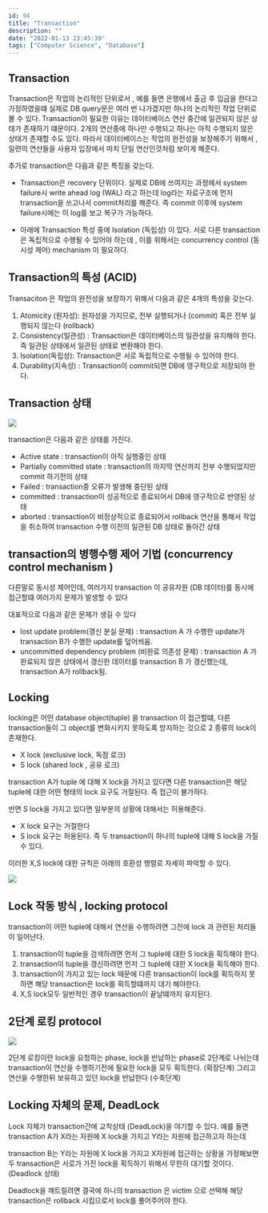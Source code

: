 ```yaml
---
id: 94
title: "Transaction"
description: ""
date: "2022-01-13 23:45:39"
tags: ["Computer Science", "Database"]
---
```

## Transaction 

Transaction은 작업의 논리적인 단위로서 , 예를 들면 은행에서 출금 후 입금을 한다고 가정하였을떄 실제로 DB query문은 여러 번 나가겠지만 하나의 논리적인 작업 단위로 볼 수 있다. 
Transaction이 필요한 이유는 데이터베이스 연산 중간에 일관되지 않은 상태가 존재하기 떄문이다. 2개의 연산중에 하나만 수행되고 하나는 아직 수행되지 않은 상태가 존재할 수도 있다. 
따라서 데이터베이스는 작업의 완전성을 보장해주기 위해서 , 일련의 연산들을 사용자 입장에서 마치 단일 연산인것처럼 보이게 해준다. 

추가로 transaction은 다음과 같은 특징을 갖는다. 

- Transaction은 recovery 단위이다. 실제로 DB에 쓰여지는 과정에서 system failure시 write ahead log (WAL) 라고 하는데 log라는 자료구조에 먼저 transaction을 쓰고나서 commit처리를 해준다. 즉 commit 이후에 system failure시에는 이 log를 보고 복구가 가능하다. 
  
- 아래에 Transaction 특성 중에 Isolation (독립성) 이 있다. 서로 다른 transaction은 독립적으로 수행될 수 있어야 하는데 , 이를 위해서는 concurrency control (동시성 제어) mechanism 이 필요하다. 

## Transaction의 특성 (ACID)

Transaciton 은 작업의 완전성을 보장하기 위해서 다음과 같은 4개의 특성을 갖는다.

1. Atomicity (원자성): 원자성을 가지므로, 전부 실행되거나 (commit) 혹은 전부 실행되지 않는다 (rollback)
2. Consistency(일관성) : Transaction은 데이터베이스의 일관성을 유지해야 한다. 즉 일관된 상태에서 일관된 상태로 변환해야 한다.
3. Isolation(독립성):  Transaction은 서로 독립적으로 수행될 수 있어야 한다.
4. Durability(지속성) : Transaction이 commit되면 DB에 영구적으로 저장되야 한다.

## Transaction 상태 

![](/images/transaction_states.jpg)

transaction은 다음과 같은 상태를 가진다.

- Active state : transaction이 아직 실행중인 상태 
- Partially committed state : transaction의 마지막 연산까지 전부 수행되었지만 commit 하기전의 상태
- Failed : transaction중 오류가 발생해 중단된 상태
- committed : transaction이 성공적으로 종료되어서 DB에 영구적으로 반영된 상태
- aborted : transaction이 비정상적으로 종료되어서 rollback 연산을 통해서 작업을 취소하여 transaction 수행 이전의 일관된 DB 상태로 돌아간 상태 

## transaction의 병행수행 제어 기법 (concurrency control mechanism )

다른말로 동시성 제어인데, 여러가지 transaction 이 공유자원 (DB 데이터)를 동시에 접근할떄 여러가지 문제가 발생할 수 있다

대표적으로 다음과 같은 문제가 생길 수 있다

- lost update problem(갱신 분실 문제) : transaction A 가 수행한 update가  transaction B가 수행한 update를 덮어씌움.
- uncommitted dependency problem (비완료 의존성 문제) : transaction A 가 완료되지 않은 상태에서 갱신한 데이터를 transaction B 가 갱신했는데, transaction A가 rollback됨. 




## Locking

locking은 어떤 database object(tuple) 을 transaction 이 접근할떄, 다른 transaction들이 그 object를 변화시키지 못하도록 방지하는 것으로 2 종류의 lock이 존재한다. 

- X lock (exclusive lock, 독점 로크) 
- S lock (shared lock , 공유 로크)

transaction A가 tuple 에 대해 X lock을 가지고 있다면 다른 transaction은 해당 tuple에 대한 어떤 형태의 lock 요구도 거절된다. 즉 접근이 불가하다.

반면 S lock을 가지고 있다면 일부분의 상황에 대해서는 허용해준다.

- X lock 요구는 거절한다
- S lock 요구는 허용된다. 즉 두 transaction이 하나의 tuple에 대해 S lock을 가질 수 있다.

이러한 X,S lock에 대한 규칙은 아래의 호환성 행렬로 자세히 파악할 수 있다.

![](/images/compatibility-graph.jpg)

## Lock 작동 방식 , locking protocol 

transaction이 어떤 tuple에 대해서 연산을 수행하려면 그전에 lock 과 관련된 처리들이 일어난다. 

1. transaction이 tuple을 검색하려면 먼저 그 tuple에 대한 S lock을 획득해야 한다.
2. transaction이 tuple을 갱신하려면 먼저 그 tuple에 대한 X lock을 획득해야 한다. 
3. transaction이 가지고 있는 lock 때문에 다른 transaction이 lock를 획득하지 못하면 해당 transaction은 lock를 획득할떄까지 대기 해야한다. 
4. X,S lock모두 일반적인 경우 transaction이 끝날떄까지 유지된다. 

## 2단계 로킹 protocol 

![](/images/2phaselocking.png)

2단계 로킹이란 lock을 요청하는 phase, lock을 반납하는 phase로 2단계로 나뉘는데 transaction이 연산을 수행하기전에 필요한 lock을 모두 획득한다. (확장단계) 그리고 연산을 수행한뒤 보유하고 있던 lock을 반납한다 (수축단계)


## Locking 자체의 문제, DeadLock

Lock 자체가 transaction간에 교착상태 (DeadLock)을 야기할 수 있다.  예를 들면 transaction A가 X라는 자원에 X lock을 가지고 Y라는 자원에 접근하고자 하는데

transaction B는 Y라는 자원에 X lock을 가지고 X자원에 접근하는 상황을 가정해보면 두 transaction은 서로가 가진 lock을 획득하기 위해서 무한히 대기할 것이다. (Deadlock 상태)

Deadlock을 꺠트릴려면 결국에 하나의 transaction 은 victim 으로 선택해 해당 transaction은 rollback 시킴으로서 lock를 풀어주어야 한다.
